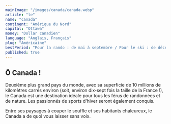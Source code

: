 ```yaml
---
mainImage: "/images/canada/canada.webp"
article: "le"
name: "canada"
continent: "Amérique du Nord"
capital: "Ottawa"
money: "Dollar canadien"
language: "Anglais, Français"
plug: "Américaine"
bestPeriod: "Pour la rando : de mai à septembre / Pour le ski : de décembre à mars"
published: true
---
```


## Ô Canada !

Deuxième plus grand pays du monde, avec sa superficie de 10 millions de  kilomètres carrés environ (soit, environ dix-sept fois la taille de la France !), le Canada est une destination idéale pour tous les férus de randonnées et de nature. Les passionnés de sports d'hiver seront également conquis.

Entre ses paysages à couper le souffle et ses habitants chaleureux, le Canada a de quoi vous laisser sans voix.
